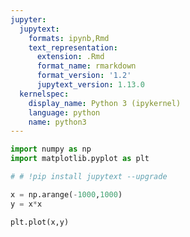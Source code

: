 ```yaml
---
jupyter:
  jupytext:
    formats: ipynb,Rmd
    text_representation:
      extension: .Rmd
      format_name: rmarkdown
      format_version: '1.2'
      jupytext_version: 1.13.0
  kernelspec:
    display_name: Python 3 (ipykernel)
    language: python
    name: python3
---
```


```python
import numpy as np
import matplotlib.pyplot as plt
```

```python
# # !pip install jupytext --upgrade
```

```python
x = np.arange(-1000,1000)
y = x*x
```

```python
plt.plot(x,y)
```

```python

```
